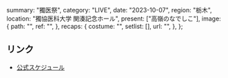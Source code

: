   summary: "獨医祭",
  category: "LIVE",
  date: "2023-10-07",
  region: "栃木",
  location: "獨協医科大学 関湊記念ホール",
  present: ["高嶺のなでしこ"],
  image: {
    path: "",
    ref: "",
  },
  recaps: {
    costume: "",
    setlist: [],
    url: "",
  },
};

## リンク

- [公式スケジュール](https://takanenonadeshiko.jp/?p=1363)
